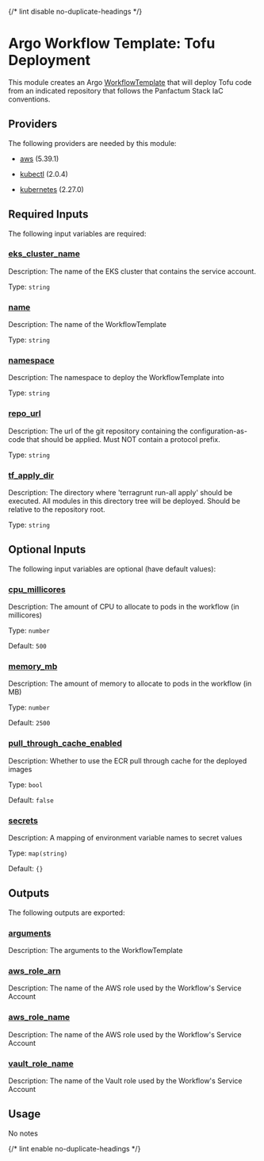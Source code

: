 
{/* lint disable no-duplicate-headings */}

# Argo Workflow Template: Tofu Deployment

<ModuleHeader name="wf_tf_deploy" sourceHref="https://github.com/Panfactum/stack/tree/__PANFACTUM_VERSION_MAIN__/packages/infrastructure/wf_tf_deploy" status="beta" type="submodule" />

This module creates an Argo [WorkflowTemplate](https://argo-workflows.readthedocs.io/en/latest/workflow-templates/)
that will deploy Tofu code from an indicated repository that follows the Panfactum Stack IaC conventions.

## Providers

The following providers are needed by this module:

* [aws](https://registry.terraform.io/providers/hashicorp/aws/5.39.1/docs) (5.39.1)

* [kubectl](#requirement_kubectl) (2.0.4)

* [kubernetes](https://registry.terraform.io/providers/hashicorp/kubernetes/2.27.0/docs) (2.27.0)

## Required Inputs

The following input variables are required:

### <a name="input_eks_cluster_name" /> [eks\_cluster\_name](#input_eks_cluster_name)

Description: The name of the EKS cluster that contains the service account.

Type: `string`

### <a name="input_name" /> [name](#input_name)

Description: The name of the WorkflowTemplate

Type: `string`

### <a name="input_namespace" /> [namespace](#input_namespace)

Description: The namespace to deploy the WorkflowTemplate into

Type: `string`

### <a name="input_repo_url" /> [repo\_url](#input_repo_url)

Description: The url of the git repository containing the configuration-as-code that should be applied. Must NOT contain a protocol prefix.

Type: `string`

### <a name="input_tf_apply_dir" /> [tf\_apply\_dir](#input_tf_apply_dir)

Description: The directory where 'terragrunt run-all apply' should be executed. All modules in this directory tree will be deployed. Should be relative to the repository root.

Type: `string`

## Optional Inputs

The following input variables are optional (have default values):

### <a name="input_cpu_millicores" /> [cpu\_millicores](#input_cpu_millicores)

Description: The amount of CPU to allocate to pods in the workflow (in millicores)

Type: `number`

Default: `500`

### <a name="input_memory_mb" /> [memory\_mb](#input_memory_mb)

Description: The amount of memory to allocate to pods in the workflow (in MB)

Type: `number`

Default: `2500`

### <a name="input_pull_through_cache_enabled" /> [pull\_through\_cache\_enabled](#input_pull_through_cache_enabled)

Description: Whether to use the ECR pull through cache for the deployed images

Type: `bool`

Default: `false`

### <a name="input_secrets" /> [secrets](#input_secrets)

Description: A mapping of environment variable names to secret values

Type: `map(string)`

Default: `{}`

## Outputs

The following outputs are exported:

### <a name="output_arguments" /> [arguments](#output_arguments)

Description: The arguments to the WorkflowTemplate

### <a name="output_aws_role_arn" /> [aws\_role\_arn](#output_aws_role_arn)

Description: The name of the AWS role used by the Workflow's Service Account

### <a name="output_aws_role_name" /> [aws\_role\_name](#output_aws_role_name)

Description: The name of the AWS role used by the Workflow's Service Account

### <a name="output_vault_role_name" /> [vault\_role\_name](#output_vault_role_name)

Description: The name of the Vault role used by the Workflow's Service Account

## Usage

No notes

{/* lint enable no-duplicate-headings */}
